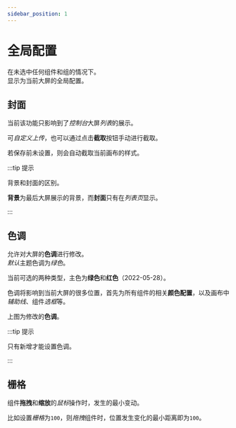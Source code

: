 ```yaml
---
sidebar_position: 1
---
```



# 全局配置  
 
<ImagePreview alt="全局配置" src="/img/docs/设计器/画布/配置/全局配置/config.png" />

在未选中任何组件和组的情况下。  
显示为当前大屏的全局配置。  

## 封面  

  当前该功能只影响到了*控制台*大屏*列表*的展示。  

  可*自定义上传*，也可以通过点击**截取**按钮手动进行截取。  

  若保存前未设置，则会自动截取当前画布的样式。  

:::tip 提示

背景和封面的区别。  

**背景**为最后大屏展示的背景，而**封面**只有在*列表页*显示。  

:::  

## 色调  

  允许对大屏的**色调**进行修改。  
  *默认*主题色调为*绿色*。  

  当前可选的两种类型，主色为**绿色**和**红色**（2022-05-28）。  

  色调将影响到当前大屏的很多位置，首先为所有组件的相关**颜色配置**，以及画布中*辅助线*、组件*选框*等。  

  <ImagePreview alt="色调" src="/img/docs/设计器/画布/配置/全局配置/theme.png" />

  上图为修改的**色调**。  

:::tip 提示

只有新增才能设置色调。  

::: 

## 栅格  
      
  组件**拖拽**和**缩放**的*鼠标*操作时，发生的最小变动。  

  比如设置*栅格*为`100`，则*拖拽*组件时，位置发生变化的最小距离即为`100`。  
